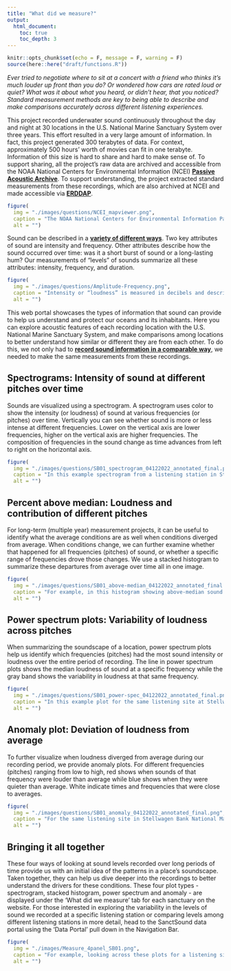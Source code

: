 ```yaml
---
title: "What did we measure?"
output:
  html_document:
    toc: true
    toc_depth: 3
---
```


```r
knitr::opts_chunk$set(echo = F, message = F, warning = F)
source(here::here("draft/functions.R"))
```

_Ever tried to negotiate where to sit at a concert with a friend who thinks it’s much louder up front than you do? Or wondered how cars are rated loud or quiet? What was it about what you heard, or didn’t hear, that you noticed? Standard measurement methods are key to being able to describe and make comparisons accurately across different listening experiences._

<!--img src="./images/image4.png" alt="amplitude and frequency" style="float:left;width:50%;padding:10px"-->

This project recorded underwater sound continuously throughout the day and night at 30 locations in the U.S. National Marine Sanctuary System over three years. This effort resulted in a very large amount of information. In fact, this project generated 300 terabytes of data. For context, approximately 500 hours’ worth of movies can fit in one terabyte.
Information of this size is hard to share and hard to make sense of. To support sharing, all the project’s raw data are archived and accessible from the NOAA National Centers for Environmental Information (NCEI) **[Passive Acoustic Archive](https://www.ncei.noaa.gov/maps/passive_acoustic_data/)**. To support understanding, the project extracted standard measurements from these recordings, which are also archived at NCEI and made accessible via **[ERDDAP](https://coastwatch.pfeg.noaa.gov/erddap/index.html)**.

```r
figure(
  img = "./images/questions/NCEI_mapviewer.png",
  caption = "The NOAA National Centers for Environmental Information Passive Acoustic Data Archive manages and makes accessible data from SanctSound (orange circles) and other acoustic monitoring projects from around the country.",
  alt = "")
```

Sound can be described in a **[variety of different ways](https://dosits.org/science/sound/characterize-sounds/)**. Two key attributes of sound are intensity and frequency. Other attributes describe how the sound occurred over time: was it a short burst of sound or a long-lasting hum? Our measurements of “levels” of sounds summarize all these attributes: intensity, frequency, and duration.

::: { .overflow-auto}

```r
figure(
  img = "./images/questions/Amplitude-Frequency.png",
  caption = "Intensity or “loudness” is measured in decibels and describes how much pressure the sound contains (the amplitude); a low decibel or quiet sound contains less amplitude than a high amplitude or loud sound. Frequency is measured in hertz and provides information about tones that are contained in a sound.",
  alt = "")
```

This web portal showcases the types of information that sound can provide to help us understand and protect our oceans and its inhabitants. Here you can explore acoustic features of each recording location with the U.S. National Marine Sanctuary System, and make comparisons among locations to better understand how similar or different they are from each other. To do this, we not only had to **[record sound information in a comparable way](./q_why-listen.html)**, we needed to make the same measurements from these recordings. 

:::

## Spectrograms: Intensity of sound at different pitches over time

Sounds are visualized using a spectrogram. A spectrogram uses color to show the intensity (or loudness) of sound at various frequencies (or pitches) over time. Vertically you can see whether sound is more or less intense at different frequencies. Lower on the vertical axis are lower frequencies, higher on the vertical axis are higher frequencies. The composition of frequencies in the sound change as time advances from left to right on the horizontal axis. 

```r
figure(
  img = "./images/questions/SB01_spectrogram_04122022_annotated_final.png",
  caption = "In this example spectrogram from a listening station in Stellwagen Bank National Marine Sanctuary, low and medium pitch sounds dominated the soundscape throughout the three year recording period (warmer colors at the bottom). Information about the quality of the sound data is included along the bottom of the plot with green indicating time periods of good quality data, yellow indicating periods with compromised data and data gaps shown with white. In the data portal, you can get more information about what frequencies of data are compromised during a time period by hovering over each yellow color bar.",
  alt = "")
```

## Percent above median: Loudness and contribution of different pitches

For long-term (multiple year) measurement projects, it can be useful to identify what the average conditions are as well when conditions diverged from average. When conditions change, we can further examine whether that happened for all frequencies (pitches) of sound, or whether a specific range of frequencies drove those changes. We use a stacked histogram to summarize these departures from average over time all in one image. 

```r
figure(
  img = "./images/questions/SB01_above-median_04122022_annotated_final.png",
  caption = "For example, in this histogram showing above-median sound levels for the same listening station in Stellwagen Bank National Marine Sanctuary there is a clear seasonal pattern, with some sound levels higher in the winter and early spring than in the summer months.",
  alt = "")
```

## Power spectrum plots: Variability of loudness across pitches

When summarizing the soundscape of a location, power spectrum plots help us identify which frequencies (pitches) had the most sound intensity or loudness over the entire period of recording. The line in power spectrum plots shows the median loudness of sound at a specific frequency while the gray band shows the variability in loudness at that same frequency.

```r
figure(
  img = "./images/questions/SB01_power-spec_04122022_annotated_final.png",
  caption = "In this example plot for the same listening site at Stellwagen Bank National Marine Sanctuary, low pitched sounds (63-2,500 Hz) had the highest median intensities (black line) compared to other pitches. Across most pitches, sound levels were highly variable (wide gray band) due to weather events, vessel presence, and marine mammal vocal activity.",
  alt = "")
```

## Anomaly plot:  Deviation of loudness from average

To further visualize when loudness diverged from average during our recording period, we provide anomaly plots. For different frequencies (pitches) ranging from low to high, red shows when sounds of that frequency were louder than average while blue shows when they were quieter than average. White indicate times and frequencies that were close to averages. 

```r
figure(
  img = "./images/questions/SB01_anomaly_04122022_annotated_final.png",
  caption = "For the same listening site in Stellwagen Bank National Marine Sanctuary, we can see again the seasonal pattern noted in the stacked histogram. Here it is even clearer that frequencies of sound above 250 Hertz were generally higher in the winter than summer months.",
  alt = "")
```

## Bringing it all together

These four ways of looking at sound levels recorded over long periods of time provide us with an initial idea of the patterns in a place's soundscape. Taken together, they can help us dive deeper into the recordings to better understand the drivers for these conditions. These four plot types - spectrogram, stacked histogram, power spectrum and anomaly - are displayed under the ‘What did we measure’ tab for each sanctuary on the website. For those interested in exploring the variability in the levels of sound we recorded at a specific listening station or comparing levels among different listening stations in more detail, head to the SanctSound data portal using the ‘Data Portal’ pull down in the Navigation Bar.

::: { .overflow-auto}

```r
figure(
  img = "./images/Measure_4panel_SB01.png",
  caption = "For example, looking across these plots for a listening site in Stellwagen Bank National Marine Sanctuary, we understand that this soundscape has predictably louder conditions at very low frequencies. A closer examination of vessel sounds shows us that vessels are almost always present at this location. Identification of other specific sources will help us understand the seasonal changes we see at slightly higher frequencies. During the late fall to early spring months, several populations of fish and baleen whales produce calls at this sanctuary location.",
  alt = "")
```

:::
